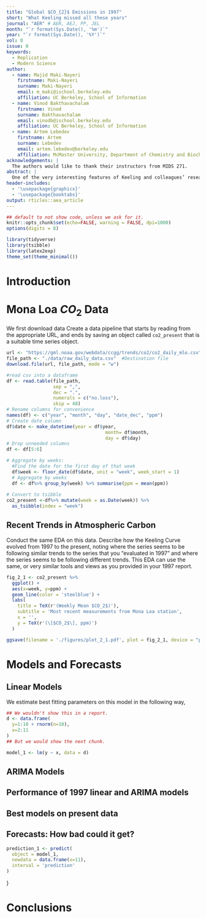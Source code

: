 ```yaml
---
title: "Global $CO_{2}$ Emissions in 1997"
short: "What Keeling missed all these years"
journal: "AER" # AER, AEJ, PP, JEL
month: "`r format(Sys.Date(), '%m')`"
year: "`r format(Sys.Date(), '%Y')`"
vol: 0
issue: 0
keywords:
  - Replication
  - Modern Science
author:
  - name: Majid Maki-Nayeri
    firstname: Maki-Nayeri
    surname: Maki-Nayeri
    email: m_maki@ischool.berkeley.edu
    affiliation: UC Berkeley, School of Information
  - name: Vinod Bakthavachalam
    firstname: Vinod
    surname: Bakthavachalam
    email: vinodb@ischool.berkeley.edu
    affiliation: UC Berkeley, School of Information
  - name: Artem Lebedev
    firstname: Artem 
    surname: Lebedev
    email: artem.lebedev@berkeley.edu
    affiliation: McMaster University, Department of Chemistry and Biochemistry
acknowledgements: | 
  The authors would like to thank their instructors from MIDS 271.
abstract: | 
  One of the very interesting features of Keeling and colleagues’ research is that they were able to evaluate, and re-evaluate the data as new series of measurements were released. This permitted the evaluation of previous models’ performance and a much more difficult question: If their models’ predictions were “off” was this the result of a failure of the model, or a change in the system?
header-includes: 
  - '\usepackage{graphicx}'
  - '\usepackage{booktabs}'
output: rticles::aea_article
---
```


```r
## default to not show code, unless we ask for it.
knitr::opts_chunk$set(echo=FALSE, warning = FALSE, dpi=1000)
options(digits = 8)
```


```r
library(tidyverse)
library(tsibble)
library(latex2exp)
theme_set(theme_minimal())
```

# Introduction

\textcolor{red}{In this introduction, you can assume that your reader will have just read your 1997 report. In this introduc-
tion, very briefly pose the question that you are evaluating, and describe what (if anything) has changed in
the data generating process between 1997 and the present.} 

# Mona Loa $CO_{2}$ Data 
We first download data Create a data pipeline that starts by reading from the appropriate URL, and ends by saving an object called `co2_present` that is a suitable time series object. 

```r
url <- "https://gml.noaa.gov/webdata/ccgg/trends/co2/co2_daily_mlo.csv"  # URL
file_path <- "./data/raw_daily_data.csv"  #Destination file
download.file(url, file_path, mode = "w")
```

```r
#read csv into a dataframe
df <- read.table(file_path, 
                 sep = ",", 
                 dec = ".", 
                 numerals = c("no.loss"), 
                 skip = 48)
# Rename columns for convenience
names(df) <- c("year", "month", "day", "date_dec", "ppm")
# Create date column 
df$date <- make_datetime(year = df$year,
                                    month= df$month,
                                    day = df$day)
# Drop unneeded columns
df <- df[5:6]

# Aggregate by weeks:
  #Find the date for the first day of that week
  df$week <- floor_date(df$date, unit = "week", week_start = 1)
  # Aggregate by weeks
  df <- df%>% group_by(week) %>% summarise(ppm = mean(ppm))
  
# Convert to tsibble  
co2_present <-df%>% mutate(week = as.Date(week)) %>% 
  as_tsibble(index = "week")
```
  

## Recent Trends in Atmospheric Carbon 
Conduct the same EDA on this data. Describe how the Keeling Curve evolved from 1997 to the present, noting where the series seems to be following similar trends to the series that you "evaluated in 1997" and where the series seems to be following different trends. This EDA can use the same, or very similar tools and views as you provided in your 1997 report. 

\textcolor{red}{Atmospheric carbon is plotted in \autoref{fig:carbon}, and shows some worrying trends. Just look at how wobbly that line is. How is it possible that we are not living in a simulation, when the lines that plots monthly average $CO_{2}$ looks like this?}

```r
fig_2_1 <- co2_present %>%
  ggplot() + 
  aes(x=week, y=ppm) + 
  geom_line(color = 'steelblue') +
  labs(
    title = TeX(r'(Weekly Mean $CO_2$)'),
    subtitle = 'Most recent measurements from Mona Loa station',
    x = '',
    y = TeX(r'(\[$CO_2$\], ppm)')
  )

ggsave(filename = './figures/plot_2_1.pdf', plot = fig_2_1, device = "pdf", units = c("in"), height=5, width=10)
```

\begin{figure}
  \includegraphics[width=.8\linewidth]{./figures/plot_2_1.pdf}
  \caption{Recent trend in $CO_2$ concentration\label{fig:carbon}}
  \begin{figurenotes}
    $CO_2$ concentration from 1974 onward continues to exhibit ever accelerating growth, with the exception of slight deceleration around 1990. Strong seasonal pattern is also present.
  \end{figurenotes}
\end{figure} 

\textcolor{red}{Even more, a careful examination of \autoref{tab:table_1} suggests some worrying trends in headings and columns. }

\begin{table}
  \caption{What is happening with headers?\label{tab:table_1}}
  \begin{tabular}{lll}
    \toprule 
    & Heading 1 & Heading 2 \\
    Row 1 & 1 & 2 \\
    Row 2 & 3 & 4 \\
    \bottomrule
  \end{tabular}
  \begin{tablenotes}
    Table notes environment without optional leadin.
  \end{tablenotes}
\end{table}

# Models and Forecasts 
\textcolor{red}{While these plots might be compelling, it is often challenging to learn the exact nature of a time serires process from only these overview, "time vs. outcome" style of plots. In this section, we present evaluate two classes models to assess which time series model is most appropriate to use. }

## Linear Models 

\textcolor{red}{Descriptively compare realized atmospheric CO2 levels to those predicted by your forecast from a linear time model in 1997 (i.e. "Task 2a"). (You do not need to run any formal tests for this task.) }

\begin{equation}
\label{eq:one}
\text{CO}_{2} = \phi_{0} + \phi_{1} + \epsilon_{eit}
\end{equation} 


We estimate best fitting parameters on this model in the following way, 
```r
## We wouldn't show this in a report.
d <- data.frame(
  y=1:10 + rnorm(n=10), 
  x=2:11
)
## But we would show the next chunk. 
```

```r
model_1 <- lm(y ~ x, data = d)
```

## ARIMA Models 

\textcolor{red}{Descriptively compare realized atmospheric CO2 levels to those predicted by your forecast from the ARIMA model that you fitted in 1997 (i.e. "Task 3a"). Describe how the Keeling Curve evolved from 1997 to the present.}

## Performance of 1997 linear and ARIMA models 

\textcolor{red}{In 1997 you made predictions about the first time that CO2 would cross 420 ppm. How close were your models to the truth?}

\textcolor{red}{After reflecting on your performance on this threshold-prediction task, continue to use the weekly data to generate a month-average series from 1997 to the present, and compare the overall forecasting performance of your models from Parts 2a and 3b over the entire period. (You should conduct formal tests for this task.)}

## Best models on present data

\textcolor{red}{Seasonally adjust the weekly NOAA data, and split both seasonally-adjusted (SA) and non-seasonally-adjusted (NSA) series into training and test sets, using the last two years of observations as the test sets. For both SA and NSA series, fit ARIMA models using all appropriate steps. Measure and discuss how your models perform in-sample and (psuedo-) out-of-sample, comparing candidate models and explaining your choice. In addition, fit a polynomial time-trend model to the seasonally-adjusted series and compare its performance to that of your ARIMA model.}

## Forecasts: How bad could it get?

\textcolor{red}{With the non-seasonally adjusted data series, generate predictions for when atmospheric CO2 is expected to be at 420 ppm and 500 ppm levels for the first and final times (consider prediction intervals as well as point estimates in your answer). Generate a prediction for atmospheric CO2 levels in the year 2122. How confident are you that these will be accurate predictions?}

```r
prediction_1 <- predict(
  object = model_1, 
  newdata = data.frame(x=11), 
  interval = 'prediction'
)
```


\textcolor{red}{Because we have fitted a model, we can make predictions from that model. Our preferred model, named in \autoref{eq:one} is quite simple, and as you might notice, does not in fact match up with the model that we have fitted. However, from this model is is possible to reason about what the outcomes would be if the *input concept* were to be slightly ouside of the observed data range. In particular, if *input concept* were as high as $11$, then we would expect the *output concept* to be `r prediction_1[1,1]`, with a prediction interval that ranges from [`r prediction_1[1,2]`, `r prediction_1[1,3]`]}}

# Conclusions 

\textcolor{red}{What to conclude is unclear. }

\bibliographystyle{aea}
\bibliography{references}

\appendix
\section{Appendix: Model Robustness}

\textcolor{red}{While the most plausible model that we estimate is reported in the main, "Modeling" section, in this appendix to the article we examine alternative models. Here, our intent is to provide a skeptic that does not accept our assessment of this model as an ARIMA of order (1,2,3) an understanding of model forecasts under alternative scenarios. }
